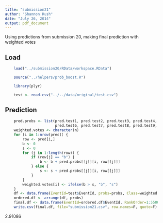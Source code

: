 ```yaml
---
title: "submission21"
author: "Shannon Rush"
date: "July 26, 2014"
output: pdf_document
---
```


Using predictions from submission 20, making final prediction with weighted votes

## Load
```r
    load("../submission20/RData/workspace.RData")
```
```r
    source("../helpers/prob_boost.R")
```
```r
    library(plyr)
```
```r
    test <- read.csv("../../data/original/test.csv")
```

## Prediction

```r
    pred.probs <- list(pred.test1, pred.test2, pred.test3, pred.test4, pred.test5,
                       pred.test6, pred.test7, pred.test8, pred.test9, pred.test10, pred.test11)
    weighted.votes <- character(n)
    for (i in 1:nrow(pred)) {
        row <- pred[i,]
        b <- 0
        s <- 0
        for (j in 1:length(row)) {
            if (row[j] == "b") {
                b <- b + pred.probs[[j]][i, row[[j]]]
            } else {
                s <- s + pred.probs[[j]][i, row[[j]]]
            }
        }
        weighted.votes[i] <- ifelse(b > s, "b", "s")
    }
    df <- data.frame(EventId=test$EventId, probs=probs, Class=weighted.votes)
    ordered.df <- arrange(df, probs)
    final.df <- data.frame(EventId=ordered.df$EventId, RankOrder=1:550000, Class=ordered.df$Class)
    write.csv(final.df, file="submission21.csv", row.names=F, quote=F)
```
2.91086



